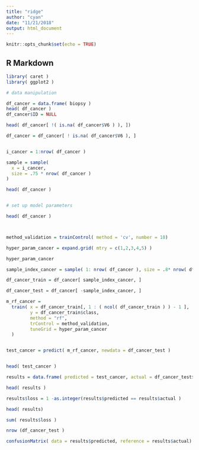```yaml
---
title: "ridge"
author: "cyan"
date: "11/21/2018"
output: html_document
---
```


```r
knitr::opts_chunk$set(echo = TRUE)
```

## R Markdown
```r
library( caret )
library( ggplot2 )

# data manipulation

df_cancer = data.frame( biopsy )
head( df_cancer )
df_cancer$ID = NULL

head( df_cancer[ !( is.na( df_cancer$V6 ) ), ])

df_cancer = df_cancer[ ! is.na( df_cancer$V6 ), ]


i_cancer = 1:nrow( df_cancer )

sample = sample(
  x = i_cancer,
  size = .75 * nrow( df_cancer )
)

head( df_cancer )


# set up model parameters

head( df_cancer )



method_validation = trainControl( method = 'cv', number = 10)

hyper_param_cancer = expand.grid( mtry = c(1,2,3,4,5) )

hyper_param_cancer

sample_index_cancer = sample( 1: nrow( df_cancer ), size = .8* nrow( df_cancer ) )

df_cancer_train = df_cancer[ sample_index_cancer, ]

df_cancer_test = df_cancer[ -sample_index_cancer, ]

m_rf_cancer = 
  train( x = df_cancer_train[, 1 : ( ncol( df_cancer_train ) ) - 1 ],
         y = df_cancer_train$class,
         method = "rf",
         trControl = method_validation,
         tuneGrid = hyper_param_cancer
  )


test_cancer = predict( m_rf_cancer, newdata = df_cancer_test )


head( test_cancer )

results = data.frame( predicted = test_cancer, actual = df_cancer_test$class )

head( results )

results$loss = 1 -as.integer(results$predicted == results$actual )

head( results)

sum( results$loss )

nrow (df_cancer_test )

confusionMatrix( data = results$predicted, reference = results$actual)


```